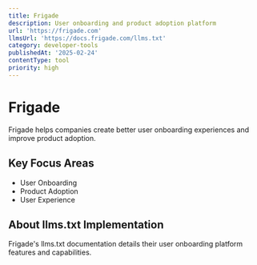 ```yaml
---
title: Frigade
description: User onboarding and product adoption platform
url: 'https://frigade.com'
llmsUrl: 'https://docs.frigade.com/llms.txt'
category: developer-tools
publishedAt: '2025-02-24'
contentType: tool
priority: high
---
```


# Frigade

Frigade helps companies create better user onboarding experiences and improve product adoption.

## Key Focus Areas

- User Onboarding
- Product Adoption
- User Experience

## About llms.txt Implementation

Frigade's llms.txt documentation details their user onboarding platform features and capabilities.

